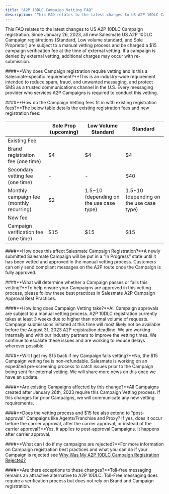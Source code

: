 ```yaml
---
title: "A2P 10DLC Campaign Vetting FAQ"
description: "This FAQ relates to the latest changes to US A2P 10DLC Campaign registration. Since January 26, 2023, all new Salesmate US A2P 10DLC Campaign registra..."
---
```


This FAQ relates to the latest changes to US A2P 10DLC Campaign registration. Since January 26, 2023, all new Salesmate US A2P 10DLC Campaign registrations (Standard, Low volume standard, and Sole Proprietor) are subject to a manual vetting process and be charged a $15 campaign verification fee at the time of external vetting. If a campaign is denied by external vetting, additional charges may occur with re-submission.

####**Why does Campaign registration require vetting and is this a Salesmate-specific requirement?**This is an industry-wide requirement intended to reduce spam, fraud, and unwanted messaging, and protect SMS as a trusted communications channel in the U.S. Every messaging provider who services A2P Campaigns is required to conduct this vetting.

####**How do the Campaign Vetting fees fit in with existing registration fees?**The below table details the existing registration fees and new registration fees:

|   | Sole Prop (upcoming) | Low Volume Standard | Standard |
| --- | --- | --- | --- |
| Existing Fee | | |   |
| Brand registration fee (one time) | $4 | $4 | $4 |
| Secondary vetting fee (one time) | - | - | $40 |
| Monthly campaign fee (monthly recurring) | $2 | $1.5-$10 (depending on the use case type) | $1.5-$10 (depending on the use case type) |
| New fee | | |   |
| Campaign verification fee (one time) | $15 | $15 | $15 |

####**How does this affect Salesmate Campaign Registration?**A newly submitted Salesmate Campaign will be put in a “In Progress” state until it has been vetted and approved in the manual vetting process. Customers can only send compliant messages on the A2P route once the Campaign is fully approved.

####**What will determine whether a Campaign passes or fails this vetting?**To help ensure your Campaigns are approved in this vetting process, please follow these best practices in Salesmate A2P Campaign Approval Best Practices.

####**How long does Campaign Vetting take?**All Campaign approvals are subject to a manual vetting process. A2P 10DLC registration currently takes at least 3 weeks due to higher than normal volume of requests. Campaign submissions initiated at this time will most likely not be available before the August 31, 2023 A2P registration deadline. We are working internally and with our industry partners to improve the vetting times. We continue to escalate these issues and are working to reduce delays wherever possible.

####**Will I get my $15 back if my Campaign fails vetting?**No, the $15 Campaign vetting fee is non-refundable. Salesmate is working on an expedited pre-screening process to catch issues prior to the Campaign being sent for external vetting. We will share more news on this once we have an update.

####**Are existing Campaigns affected by this change?**All Campaigns created after January 26th, 2023 require this Campaign Vetting process. If this changes for prior Campaigns, we will communicate any new vetting requirements.

####**Does the vetting process and $15 fee also extend to “post-approval” Campaigns like Agents/Franchise and Proxy? If yes, does it occur before the carrier approval, after the carrier approval, or instead of the carrier approval?**Yes, it applies to post-approval Campaigns. It happens after carrier approval.

####**What can I do if my campaigns are rejected?**For more information on Campaign registration best practices and what you can do if your Campaign is rejected see [Why Was My A2P 10DLC Campaign Registration Rejected?](https://support.twilio.com/hc/en-us/articles/15778026827291-Why-Was-My-A2P-10DLC-Campaign-Registration-Rejected-)

####**Are there exceptions to these changes?**Toll-free messaging remains an attractive alternative to A2P 10DLC. Toll-Free messaging does require a verification process but does not rely on Brand and Campaign registration.
